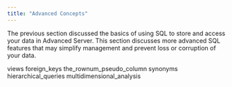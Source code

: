 ```yaml
---
title: "Advanced Concepts"
---
```


The previous section discussed the basics of using SQL to store and access your data in Advanced Server. This section discusses more advanced SQL features that may simplify management and prevent loss or corruption of your data.

<div class="toctree" data-maxdepth="3">

views foreign_keys the_rownum_pseudo_column synonyms hierarchical_queries multidimensional_analysis

</div>
